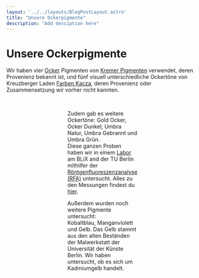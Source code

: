 ```yaml
---
layout: '../../layouts/BlogPostLayout.astro'
title: "Unsere Ockerpigmente"
description: "Add desciption here"
---
```


# Unsere Ockerpigmente

Wir haben vier <a href="/keywords/Ochre/">Ocker</a> Pigmenten von <a href="https://www.kremer-pigmente.com/">Kremer Pigmenten</a> verwendet, deren Provenienz bekannt ist, und fünf visuell unterschiedliche Ockertöne von Kreuzberger Laden <a href="http://www.farben-kacza.de/">Farben Kacza</a>, deren Provenienz oder Zusammensetzung wir vorher nicht kannten.

<Figure url="/src/imgs/keywords/08_ocker-Deutsch.png" text="Ocker dunkel, deutsch, lichter Ocker. Gemisch aus natürlichem Bariumsulfat (BaSO4), eisenoxidhaltiger Erde (Fe2O3 + MnO2 + SiO2) und Eisenoxidgelb (FeO(OH)). © Kremer Pigmente" />

<Figure url="/src/imgs/keywords/08_ocker-Italienisch.png" text="Ocker dunkel, deutsch, lichter Ocker. © Kremer Pigmente" />

<Figure url="/src/imgs/keywords/08_ocker-Marokko.png" text="Gelbes marokkanisches Ocker. © Kremer Pigmente" />

<Figure url="/src/imgs/keywords/08_ocker-Taunus.png" text="Ocker aus dem Taunus, aus dem Gebiet der Oberen Lahn. © Kremer Pigmente" />
&nbsp;

Zudem gab es weitere Ockertöne: Gold Ocker, Ocker Dunkel, Umbra Natur, Umbra Gebrannt und Umbra Grün. <br/>
Diese ganzen Proben haben wir in einem <a href="/posts/Laboratory">Labor</a> am BLiX and der TU Berlin mithilfer der <a href="/keywords/XRF">Röntgenfluoreszenzanalyse (RFA)</a> untersucht. Alles zu den Messungen findest du <a href="/keywords/Measurements-and-evaluation">hier</a>.

Außerdem wurden noch weitere Pigmente untersucht: <br/>
Kobaltblau, Manganviolett und  Gelb. Das Gelb stammt aus den alten Beständen der  Malwerkstatt der Universität der Künste Berlin. Wir haben untersucht, ob es sich um Kadmiumgelb handelt.
